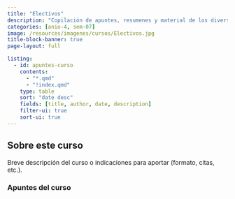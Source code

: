 ```yaml
---
title: "Electivos"
description: "Copilación de apuntes, resumenes y material de los diversos electivos de la carrera."
categories: [anio-4, sem-07]
image: /resources/imagenes/cursos/Electivos.jpg
title-block-banner: true
page-layout: full

listing:
  - id: apuntes-curso
    contents:
      - "*.qmd"
      - "!index.qmd"
    type: table
    sort: "date desc"
    fields: [title, author, date, description]
    filter-ui: true
    sort-ui: true
---
```


## Sobre este curso
Breve descripción del curso o indicaciones para aportar (formato, citas, etc.).

### Apuntes del curso
::: {#apuntes-curso}
:::
